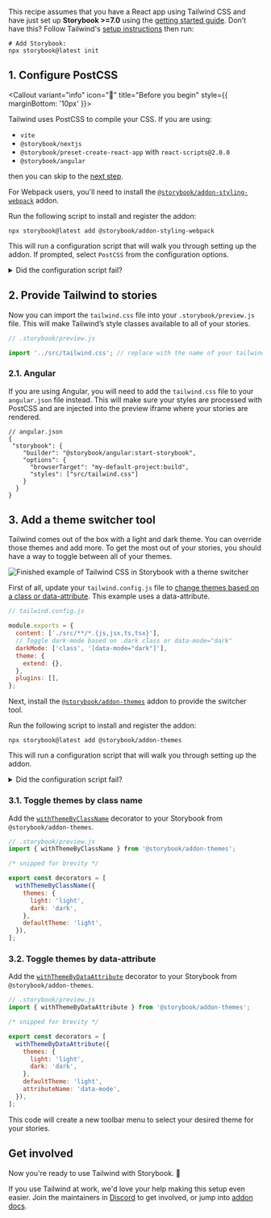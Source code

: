<Callout variant="neutral" icon="ℹ️" title="Prerequisites">

This recipe assumes that you have a React app using Tailwind CSS and have just set up **Storybook >=7.0** using the [getting started guide](https://storybook.js.org/docs/get-started/install?renderer=react). Don’t have this? Follow Tailwind's [setup instructions](https://tailwindcss.com/docs/installation) then run:

```shell
# Add Storybook:
npx storybook@latest init
```

</Callout>

## 1. Configure PostCSS


<Callout variant="info" icon="📣" title="Before you begin" style={{ marginBottom: '10px' }}>

Tailwind uses PostCSS to compile your CSS. If you are using:
-  `vite`
-  `@storybook/nextjs`
-  `@storybook/preset-create-react-app` with `react-scripts@2.0.0`
-  `@storybook/angular`
  
then you can skip to the [next step](#2-provide-tailwind-to-stories).

</Callout>



For Webpack users, you'll need to install the [`@storybook/addon-styling-webpack`](https://storybook.js.org/addons/@storybook/addon-styling-webpack) addon.

Run the following script to install and register the addon:

```shell
npx storybook@latest add @storybook/addon-styling-webpack
```

This will run a configuration script that will walk you through setting up the addon. If prompted, select `PostCSS` from the configuration options.

<details>
  <summary>Did the configuration script fail?</summary>
  <p>Under the hood, this command runs <code>npx @storybook/auto-config styling</code>, which is responsible for reading your project and attempting to configure your Storybook Webpack for your desired tools. If running that command directly does not resolve your issue, please consider filing a bug report on the <a href="https://github.com/storybookjs/auto-config/issues/new?assignees=&labels=bug&projects=&template=bug_report.md&title=%5BBug%5D" target="_blank">@storybook/auto-config</a> repository so that we can further improve it. For manual configuration instructions for PostCSS, you can refer to the documentation <a href="https://github.com/storybookjs/addon-styling-webpack" target="_blank">here</a>.</p>
</details>

## 2. Provide Tailwind to stories

Now you can import the `tailwind.css` file into your `.storybook/preview.js` file. This will make Tailwind’s style classes available to all of your stories.

```js
// .storybook/preview.js

import '../src/tailwind.css'; // replace with the name of your tailwind css file
```

### 2.1. Angular

If you are using Angular, you will need to add the `tailwind.css` file to your `angular.json` file instead. This will make sure your styles are processed with PostCSS and are injected into the preview iframe where your stories are rendered.

```jsonc
// angular.json
{
 "storybook": {
    "builder": "@storybook/angular:start-storybook",
    "options": {
      "browserTarget": "my-default-project:build",
      "styles": ["src/tailwind.css"]
    }
  } 
}
```

## 3. Add a theme switcher tool

Tailwind comes out of the box with a light and dark theme. You can override those themes and add more. To get the most out of your stories, you should have a way to toggle between all of your themes.

![Finished example of Tailwind CSS in Storybook with a theme switcher](/recipes-assets/tailwind-mode-switcher.gif)

First of all, update your `tailwind.config.js` file to [change themes based on a class or data-attribute](https://tailwindcss.com/docs/dark-mode#customizing-the-class-name). This example uses a data-attribute.

```js
// tailwind.config.js

module.exports = {
  content: ['./src/**/*.{js,jsx,ts,tsx}'],
  // Toggle dark-mode based on .dark class or data-mode="dark"
  darkMode: ['class', '[data-mode="dark"]'],
  theme: {
    extend: {},
  },
  plugins: [],
};
```

Next, install the [`@storybook/addon-themes`](https://storybook.js.org/addons/@storybook/addon-themes/) addon to provide the switcher tool.

Run the following script to install and register the addon:

```shell
npx storybook@latest add @storybook/addon-themes
```

This will run a configuration script that will walk you through setting up the addon.

<details>
  <summary>Did the configuration script fail?</summary>
  <p>Under the hood, this runs <code>npx @storybook/auto-config themes</code>, which should read your project and try to configure your Storybook with the correct decorator. If running that command directly does not solve your problem, please file a bug on the <a href="https://github.com/storybookjs/auto-config/issues/new?assignees=&labels=bug&projects=&template=bug_report.md&title=%5BBug%5D" target="_blank">@storybook/auto-config</a> repository so that we can further improve it. To manually add this addon, install it, and then add it to the addons array in your <code>.storybook/main.ts</code>.</p>
</details>

### 3.1. Toggle themes by class name

Add the [`withThemeByClassName`](https://github.com/storybookjs/storybook/blob/next/code/addons/themes/docs/api.md#withthemebyclassname) decorator to your Storybook from `@storybook/addon-themes`.

```js
// .storybook/preview.js
import { withThemeByClassName } from '@storybook/addon-themes';

/* snipped for brevity */

export const decorators = [
  withThemeByClassName({
    themes: {
      light: 'light',
      dark: 'dark',
    },
    defaultTheme: 'light',
  }),
];
```

### 3.2. Toggle themes by data-attribute

Add the [`withThemeByDataAttribute`](https://github.com/storybookjs/storybook/blob/next/code/addons/themes/docs/api.md#withthemebydataattribute) decorator to your Storybook from `@storybook/addon-themes`.

```js
// .storybook/preview.js
import { withThemeByDataAttribute } from '@storybook/addon-themes';

/* snipped for brevity */

export const decorators = [
  withThemeByDataAttribute({
    themes: {
      light: 'light',
      dark: 'dark',
    },
    defaultTheme: 'light',
    attributeName: 'data-mode',
  }),
];
```

This code will create a new toolbar menu to select your desired theme for your stories.

## Get involved

Now you're ready to use Tailwind with Storybook. 🎉

If you use Tailwind at work, we'd love your help making this setup even easier. Join the maintainers in [Discord](https://discord.gg/storybook) to get involved, or jump into [addon docs](/docs/addons).
